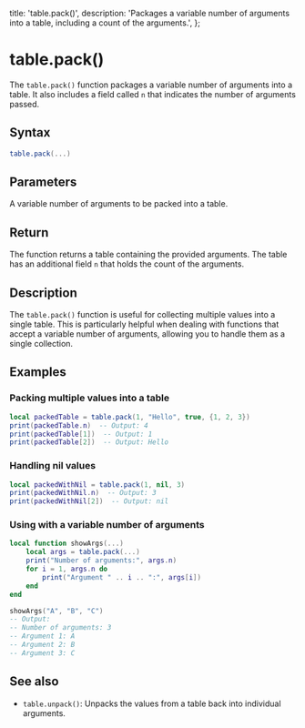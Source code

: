   title: 'table.pack()',
  description: 'Packages a variable number of arguments into a table, including a count of the arguments.',
};

# table.pack()

The `table.pack()` function packages a variable number of arguments into a table. It also includes a field called `n` that indicates the number of arguments passed.

## Syntax

```lua
table.pack(...)
```

## Parameters

<Properties>
  <Property name="..." type="any">
    A variable number of arguments to be packed into a table.
  </Property>
</Properties>

## Return

The function returns a table containing the provided arguments. The table has an additional field `n` that holds the count of the arguments.

## Description

The `table.pack()` function is useful for collecting multiple values into a single table. This is particularly helpful when dealing with functions that accept a variable number of arguments, allowing you to handle them as a single collection.

## Examples

### Packing multiple values into a table
```lua
local packedTable = table.pack(1, "Hello", true, {1, 2, 3})
print(packedTable.n)  -- Output: 4
print(packedTable[1])  -- Output: 1
print(packedTable[2])  -- Output: Hello
```

### Handling nil values
```lua
local packedWithNil = table.pack(1, nil, 3)
print(packedWithNil.n)  -- Output: 3
print(packedWithNil[2])  -- Output: nil
```

### Using with a variable number of arguments
```lua
local function showArgs(...)
    local args = table.pack(...)
    print("Number of arguments:", args.n)
    for i = 1, args.n do
        print("Argument " .. i .. ":", args[i])
    end
end

showArgs("A", "B", "C")  
-- Output:
-- Number of arguments: 3
-- Argument 1: A
-- Argument 2: B
-- Argument 3: C
```

## See also
- `table.unpack()`: Unpacks the values from a table back into individual arguments.
